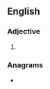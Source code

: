 ==English==

===Adjective===
{{head|en|adjective superlative form}}

# {{en-superlative of|clumsy}}

===Anagrams===
* {{l|en|muscliest}}